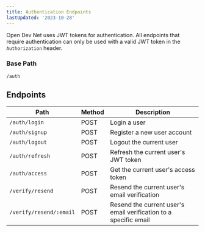 ```yaml
---
title: Authentication Endpoints
lastUpdated: '2023-10-28'
---
```


Open Dev Net uses JWT tokens for authentication. All endpoints that require authentication can only be used with a valid JWT token in the `Authorization` header.

### Base Path

```
/auth
```

## Endpoints

| Path                    | Method | Description                                                      |
| ----------------------- | ------ | ---------------------------------------------------------------- |
| `/auth/login`           | POST   | Login a user                                                     |
| `/auth/signup`          | POST   | Register a new user account                                      |
| `/auth/logout`          | POST   | Logout the current user                                          |
| `/auth/refresh`         | POST   | Refresh the current user's JWT token                             |
| `/auth/access`          | POST   | Get the current user's access token                              |
| `/verify/resend`        | POST   | Resend the current user's email verification                     |
| `/verify/resend/:email` | POST   | Resend the current user's email verification to a specific email |

